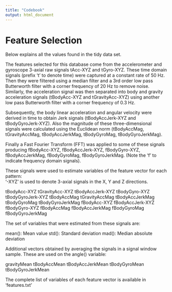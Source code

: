 ```yaml
---
title: "Codebook"
output: html_document
---
```


Feature Selection 
=================

Below explains all the values found in the tidy data set. 

The features selected for this database come from the accelerometer and gyroscope 3-axial raw signals tAcc-XYZ and tGyro-XYZ. 
These time domain signals (prefix 't' to denote time) were captured at a constant rate of 50 Hz. Then they were filtered 
using a median filter and a 3rd order low pass Butterworth filter with a corner frequency of 20 Hz to remove noise. Similarly, 
the acceleration signal was then separated into body and gravity acceleration signals (tBodyAcc-XYZ and tGravityAcc-XYZ) using 
another low pass Butterworth filter with a corner frequency of 0.3 Hz. 

Subsequently, the body linear acceleration and angular velocity were derived in time to obtain Jerk signals 
(tBodyAccJerk-XYZ and tBodyGyroJerk-XYZ). Also the magnitude of these three-dimensional signals were 
calculated using the Euclidean norm (tBodyAccMag, tGravityAccMag, tBodyAccJerkMag, tBodyGyroMag, tBodyGyroJerkMag). 

Finally a Fast Fourier Transform (FFT) was applied to some of these signals producing fBodyAcc-XYZ, 
fBodyAccJerk-XYZ, fBodyGyro-XYZ, fBodyAccJerkMag, fBodyGyroMag, fBodyGyroJerkMag. (Note the 'f' to indicate frequency domain signals). 

These signals were used to estimate variables of the feature vector for each pattern:  
'-XYZ' is used to denote 3-axial signals in the X, Y and Z directions.

tBodyAcc-XYZ
tGravityAcc-XYZ
tBodyAccJerk-XYZ
tBodyGyro-XYZ
tBodyGyroJerk-XYZ
tBodyAccMag
tGravityAccMag
tBodyAccJerkMag
tBodyGyroMag
tBodyGyroJerkMag
fBodyAcc-XYZ
fBodyAccJerk-XYZ
fBodyGyro-XYZ
fBodyAccMag
fBodyAccJerkMag
fBodyGyroMag
fBodyGyroJerkMag

The set of variables that were estimated from these signals are: 

mean(): Mean value
std(): Standard deviation
mad(): Median absolute deviation 

Additional vectors obtained by averaging the signals in a signal window sample. These are used on the angle() variable:

gravityMean
tBodyAccMean
tBodyAccJerkMean
tBodyGyroMean
tBodyGyroJerkMean

The complete list of variables of each feature vector is available in 'features.txt'